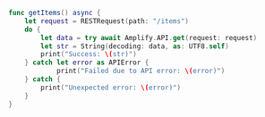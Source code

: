 ```swift
func getItems() async {
    let request = RESTRequest(path: "/items")
    do {
        let data = try await Amplify.API.get(request: request)
        let str = String(decoding: data, as: UTF8.self)
        print("Success: \(str)")
    } catch let error as APIError {
            print("Failed due to API error: \(error)")
    } catch {
        print("Unexpected error: \(error)")
    }
}
```